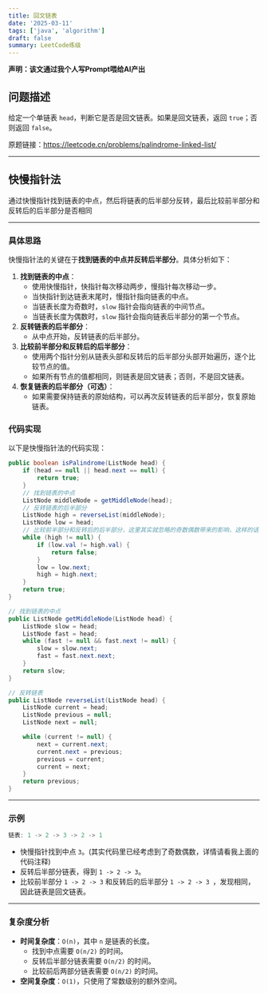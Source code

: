 ```yaml
---
title: 回文链表
date: '2025-03-11'
tags: ['java', 'algorithm']
draft: false
summary: LeetCode练级
---
```


**声明：该文通过我个人写Prompt喂给AI产出**

## 问题描述

给定一个单链表 `head`，判断它是否是回文链表。如果是回文链表，返回 `true`；否则返回 `false`。

原题链接：https://leetcode.cn/problems/palindrome-linked-list/

---

## 快慢指针法

通过快慢指针找到链表的中点，然后将链表的后半部分反转，最后比较前半部分和反转后的后半部分是否相同

---

### 具体思路

快慢指针法的关键在于**找到链表的中点并反转后半部分**。具体分析如下：

1. **找到链表的中点**：
   - 使用快慢指针，快指针每次移动两步，慢指针每次移动一步。
   - 当快指针到达链表末尾时，慢指针指向链表的中点。
   - 当链表长度为奇数时，`slow` 指针会指向链表的中间节点。
   - 当链表长度为偶数时，`slow` 指针会指向链表后半部分的第一个节点。
2. **反转链表的后半部分**：
   - 从中点开始，反转链表的后半部分。
3. **比较前半部分和反转后的后半部分**：
   - 使用两个指针分别从链表头部和反转后的后半部分头部开始遍历，逐个比较节点的值。
   - 如果所有节点的值都相同，则链表是回文链表；否则，不是回文链表。
4. **恢复链表的后半部分（可选）**：
   - 如果需要保持链表的原始结构，可以再次反转链表的后半部分，恢复原始链表。

### 代码实现

以下是快慢指针法的代码实现：

```java
public boolean isPalindrome(ListNode head) {
    if (head == null || head.next == null) {
        return true;
    }
    // 找到链表的中点
    ListNode middleNode = getMiddleNode(head);
    // 反转链表的后半部分
    ListNode high = reverseList(middleNode);
    ListNode low = head;
    // 比较前半部分和反转后的后半部分，这里其实就忽略的奇数偶数带来的影响，这样的话，直到后半部分没有了我们比对结束，
    while (high != null) {
        if (low.val != high.val) {
            return false;
        }
        low = low.next;
        high = high.next;
    }
    return true;
}

// 找到链表的中点
public ListNode getMiddleNode(ListNode head) {
    ListNode slow = head;
    ListNode fast = head;
    while (fast != null && fast.next != null) {
        slow = slow.next;
        fast = fast.next.next;
    }
    return slow;
}

// 反转链表
public ListNode reverseList(ListNode head) {
    ListNode current = head;
    ListNode previous = null;
    ListNode next = null;

    while (current != null) {
        next = current.next;
        current.next = previous;
        previous = current;
        current = next;
    }
    return previous;
}
```

---

### 示例

```java
链表: 1 -> 2 -> 3 -> 2 -> 1
```

- 快慢指针找到中点 `3`。(其实代码里已经考虑到了奇数偶数，详情请看我上面的代码注释)
- 反转后半部分链表，得到 `1 -> 2 -> 3`。
- 比较前半部分 `1 -> 2 -> 3` 和反转后的后半部分 `1 -> 2 -> 3 `，发现相同，因此链表是回文链表。

---

### 复杂度分析

- **时间复杂度**：`O(n)`，其中 `n` 是链表的长度。
  - 找到中点需要 `O(n/2)` 的时间。
  - 反转后半部分链表需要 `O(n/2)` 的时间。
  - 比较前后两部分链表需要 `O(n/2)` 的时间。
- **空间复杂度**：`O(1)`，只使用了常数级别的额外空间。
